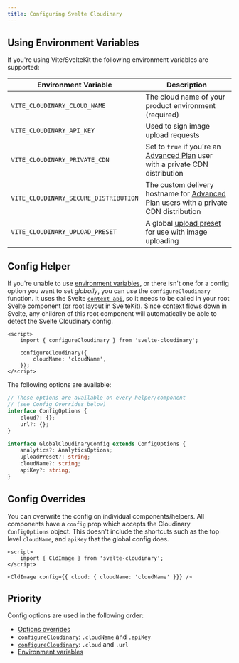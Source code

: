 ```yaml
---
title: Configuring Svelte Cloudinary
---
```


## Using Environment Variables

If you're using Vite/SvelteKit the following environment variables are supported:

| Environment Variable                  | Description                                                                                                            |
| ------------------------------------- | ---------------------------------------------------------------------------------------------------------------------- |
| `VITE_CLOUDINARY_CLOUD_NAME`          | The cloud name of your product environment (required)                                                                  |
| `VITE_CLOUDINARY_API_KEY`             | Used to sign image upload requests                                                                                     |
| `VITE_CLOUDINARY_PRIVATE_CDN`         | Set to `true` if you're an [Advanced Plan](https://cloudinary.com/pricing) user with a private CDN distribution        |
| `VITE_CLOUDINARY_SECURE_DISTRIBUTION` | The custom delivery hostname for [Advanced Plan](https://cloudinary.com/pricing) users with a private CDN distribution |
| `VITE_CLOUDINARY_UPLOAD_PRESET`       | A global [upload preset](https://cloudinary.com/documentation/upload_presets) for use with image uploading             |

## Config Helper

If you're unable to use [environment variables](#using-environment-variables), or there isn't one for a config option you want to set _globally_, you can use the `configureCloudinary` function. It uses the Svelte [`context api`](https://learn.svelte.dev/tutorial/context-api), so it needs to be called in your root Svelte component (or root layout in SvelteKit). Since context flows down in Svelte, any children of this root component will automatically be able to detect the Svelte Cloudinary config.

```svelte
<script>
	import { configureCloudinary } from 'svelte-cloudinary';

	configureCloudinary({
		cloudName: 'cloudName',
	});
</script>
```

The following options are available:

```ts
// These options are available on every helper/component
// (see Config Overrides below)
interface ConfigOptions {
	cloud?: {};
	url?: {};
}

interface GlobalCloudinaryConfig extends ConfigOptions {
	analytics?: AnalyticsOptions;
	uploadPreset?: string;
	cloudName?: string;
	apiKey?: string;
}
```

## Config Overrides

You can overwrite the config on individual components/helpers. All components have a `config` prop which accepts the Cloudinary `ConfigOptions` object. This doesn't include the shortcuts such as the top level `cloudName`, and `apiKey` that the global config does.

```svelte
<script>
	import { CldImage } from 'svelte-cloudinary';
</script>

<CldImage config={{ cloud: { cloudName: 'cloudName' }}} />
```

## Priority

Config options are used in the following order:

-   [Options overrides](#config-overrides)
-   [`configureCloudinary`](#config-helper): `.cloudName` and `.apiKey`
-   [`configureCloudinary`](#config-helper): `.cloud` and `.url`
-   [Environment variables](#using-environment-variables)
